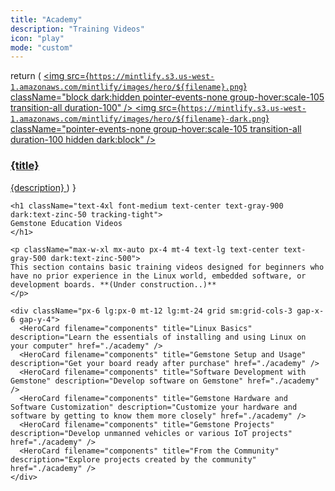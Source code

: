 ```yaml
---
title: "Academy"
description: "Training Videos"
icon: "play"
mode: "custom"
---
```


  return (
    <a className="group cursor-pointer pb-8" href={href}>
      <img src={`https://mintlify.s3.us-west-1.amazonaws.com/mintlify/images/hero/${filename}.png`} className="block dark:hidden pointer-events-none group-hover:scale-105 transition-all duration-100" />
      <img src={`https://mintlify.s3.us-west-1.amazonaws.com/mintlify/images/hero/${filename}-dark.png`} className="pointer-events-none group-hover:scale-105 transition-all duration-100 hidden dark:block" />
      <h3 className="mt-5 text-gray-900 dark:text-zinc-50 font-medium">{title}</h3>
      <span className="mt-1.5">
        {description}
      </span>
    </a>
  )
}

<div className="relative">

  <div className="px-4 py-16 lg:py-48 lg:pb-24 max-w-3xl mx-auto">

    <h1 className="text-4xl font-medium text-center text-gray-900 dark:text-zinc-50 tracking-tight">
    Gemstone Education Videos
    </h1>

    <p className="max-w-xl mx-auto px-4 mt-4 text-lg text-center text-gray-500 dark:text-zinc-500">
    This section contains basic training videos designed for beginners who have no prior experience in the Linux world, embedded software, or development boards. **(Under construction..)**
    </p>

    <div className="px-6 lg:px-0 mt-12 lg:mt-24 grid sm:grid-cols-3 gap-x-6 gap-y-4">
      <HeroCard filename="components" title="Linux Basics" description="Learn the essentials of installing and using Linux on your computer" href="./academy" />
      <HeroCard filename="components" title="Gemstone Setup and Usage" description="Get your board ready after purchase" href="./academy" />
      <HeroCard filename="components" title="Software Development with Gemstone" description="Develop software on Gemstone" href="./academy" />
      <HeroCard filename="components" title="Gemstone Hardware and Software Customization" description="Customize your hardware and software by getting to know them more closely" href="./academy" />
      <HeroCard filename="components" title="Gemstone Projects" description="Develop unmanned vehicles or various IoT projects" href="./academy" />
      <HeroCard filename="components" title="From the Community" description="Explore projects created by the community" href="./academy" />
    </div>

  </div>

</div>
